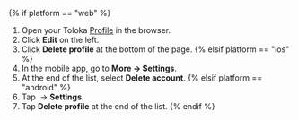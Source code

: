 {% if platform == "web" %}
   1. Open your Toloka [Profile](http://toloka.yandex.com/profile) in the browser.
   1. Click **Edit** on the left.
   1. Click **Delete profile** at the bottom of the page.
  {% elsif platform == "ios" %}
   1. In the mobile app, go to **More → Settings**.
   1. At the end of the list, select **Delete account**.
  {% elsif platform == "android" %}
   1. Tap <Image withBackground imageId="1676448834501" alt="" /> → **Settings**.
   1. Tap **Delete profile** at the end of the list.
  {% endif %}